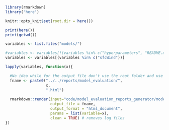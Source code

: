 ```r
library(rmarkdown)
library('here')

knitr::opts_knit$set(root.dir = here())
```

```r
print(here())
print(getwd())

variables <- list.files("models/")

#variables <- variables[!(variables %in% c("hyperparameters", "README.md"))]
variables <- variables[(variables %in% c("sfcWind"))]

lapply(variables, function(x){

  #No idea while for the output file don't use the root folder and use as reference the ocation of the rmd file
  fname <- paste0("../../reports/model_evaluation/",
                  x, 
                  ".html") 
  
  rmarkdown::render(input="code/model_evaluation_reports_generator/model_evaluation.Rmd", 
                    output_file = fname,
                    output_format = "html_document",
                    params = list(variable=x),
                    clean = TRUE) # removes log files
})
```
